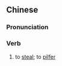 ==Chinese==
{{zh-forms|s=偷盗}}

===Pronunciation===
{{zh-pron
|m=tōudào
|c=tau1 dou6
|mn=qz:thau-tō͘/xm,zz:thau-tō
|cat=v
}}

===Verb===
{{zh-verb}}

# to [[steal]]; to [[pilfer]]